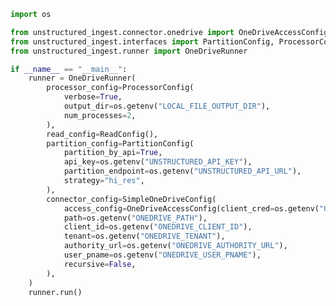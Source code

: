 ```python Python Ingest v1
import os

from unstructured_ingest.connector.onedrive import OneDriveAccessConfig, SimpleOneDriveConfig
from unstructured_ingest.interfaces import PartitionConfig, ProcessorConfig, ReadConfig
from unstructured_ingest.runner import OneDriveRunner

if __name__ == "__main__":
    runner = OneDriveRunner(
        processor_config=ProcessorConfig(
            verbose=True,
            output_dir=os.getenv("LOCAL_FILE_OUTPUT_DIR"),
            num_processes=2,
        ),
        read_config=ReadConfig(),
        partition_config=PartitionConfig(
            partition_by_api=True,
            api_key=os.getenv("UNSTRUCTURED_API_KEY"),
            partition_endpoint=os.getenv("UNSTRUCTURED_API_URL"),
            strategy="hi_res",
        ),
        connector_config=SimpleOneDriveConfig(
            access_config=OneDriveAccessConfig(client_cred=os.getenv("ONEDRIVE_CLIENT_CRED")),
            path=os.getenv("ONEDRIVE_PATH"),
            client_id=os.getenv("ONEDRIVE_CLIENT_ID"),
            tenant=os.getenv("ONEDRIVE_TENANT"),
            authority_url=os.getenv("ONEDRIVE_AUTHORITY_URL"),
            user_pname=os.getenv("ONEDRIVE_USER_PNAME"),
            recursive=False,
        ),
    )
    runner.run()
```

